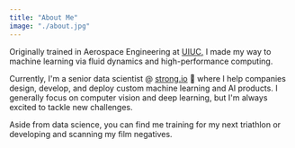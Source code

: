 ```yaml
---
title: "About Me"
image: "./about.jpg"
---
```



Originally trained in Aerospace Engineering at <a href="https://aerospace.illinois.edu/" target="_blank" rel="nofollow noopener noreferrer" aria-label="External Link"><Underlining>UIUC</Underlining>,</a> I made my way to machine learning via fluid dynamics and high-performance computing.

Currently, I'm a senior data scientist @ <a href="https://strong.io" target="_blank" rel="nofollow noopener noreferrer" aria-label="External Link"><Underlining>strong.io</Underlining></a> 💪 where I help companies design, develop, and deploy custom machine learning and AI products. I generally focus on computer vision and deep learning, but I'm always excited to tackle new challenges.

Aside from data science, you can find me training for my next triathlon or developing and scanning my film negatives.
